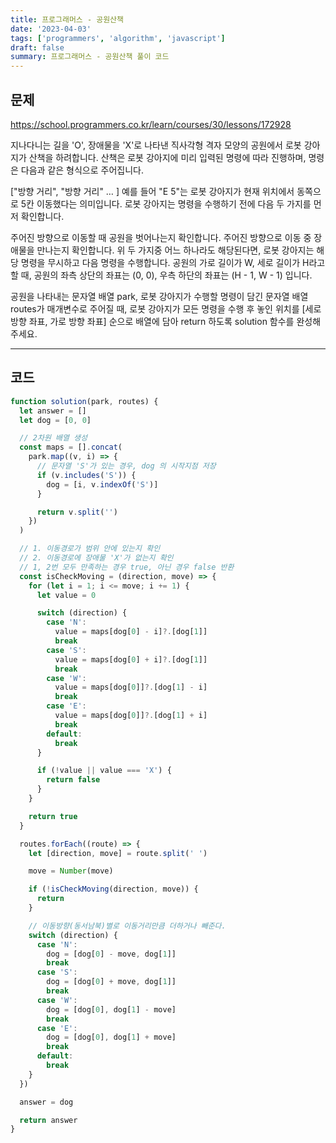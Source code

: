 ```yaml
---
title: 프로그래머스 - 공원산책
date: '2023-04-03'
tags: ['programmers', 'algorithm', 'javascript']
draft: false
summary: 프로그래머스 - 공원산책 풀이 코드
---
```


## 문제

https://school.programmers.co.kr/learn/courses/30/lessons/172928

지나다니는 길을 'O', 장애물을 'X'로 나타낸 직사각형 격자 모양의 공원에서 로봇 강아지가 산책을 하려합니다. 산책은 로봇 강아지에 미리 입력된 명령에 따라 진행하며, 명령은 다음과 같은 형식으로 주어집니다.

["방향 거리", "방향 거리" … ]
예를 들어 "E 5"는 로봇 강아지가 현재 위치에서 동쪽으로 5칸 이동했다는 의미입니다. 로봇 강아지는 명령을 수행하기 전에 다음 두 가지를 먼저 확인합니다.

주어진 방향으로 이동할 때 공원을 벗어나는지 확인합니다.
주어진 방향으로 이동 중 장애물을 만나는지 확인합니다.
위 두 가지중 어느 하나라도 해당된다면, 로봇 강아지는 해당 명령을 무시하고 다음 명령을 수행합니다.
공원의 가로 길이가 W, 세로 길이가 H라고 할 때, 공원의 좌측 상단의 좌표는 (0, 0), 우측 하단의 좌표는 (H - 1, W - 1) 입니다.

공원을 나타내는 문자열 배열 park, 로봇 강아지가 수행할 명령이 담긴 문자열 배열 routes가 매개변수로 주어질 때, 로봇 강아지가 모든 명령을 수행 후 놓인 위치를 [세로 방향 좌표, 가로 방향 좌표] 순으로 배열에 담아 return 하도록 solution 함수를 완성해주세요.

<hr />

## 코드

```javascript
function solution(park, routes) {
  let answer = []
  let dog = [0, 0]

  // 2차원 배열 생성
  const maps = [].concat(
    park.map((v, i) => {
      // 문자열 'S'가 있는 경우, dog 의 시작지점 저장
      if (v.includes('S')) {
        dog = [i, v.indexOf('S')]
      }

      return v.split('')
    })
  )

  // 1. 이동경로가 범위 안에 있는지 확인
  // 2. 이동경로에 장애물 'X'가 없는지 확인
  // 1, 2번 모두 만족하는 경우 true, 아닌 경우 false 반환
  const isCheckMoving = (direction, move) => {
    for (let i = 1; i <= move; i += 1) {
      let value = 0

      switch (direction) {
        case 'N':
          value = maps[dog[0] - i]?.[dog[1]]
          break
        case 'S':
          value = maps[dog[0] + i]?.[dog[1]]
          break
        case 'W':
          value = maps[dog[0]]?.[dog[1] - i]
          break
        case 'E':
          value = maps[dog[0]]?.[dog[1] + i]
          break
        default:
          break
      }

      if (!value || value === 'X') {
        return false
      }
    }

    return true
  }

  routes.forEach((route) => {
    let [direction, move] = route.split(' ')

    move = Number(move)

    if (!isCheckMoving(direction, move)) {
      return
    }

    // 이동방향(동서남북)별로 이동거리만큼 더하거나 빼준다.
    switch (direction) {
      case 'N':
        dog = [dog[0] - move, dog[1]]
        break
      case 'S':
        dog = [dog[0] + move, dog[1]]
        break
      case 'W':
        dog = [dog[0], dog[1] - move]
        break
      case 'E':
        dog = [dog[0], dog[1] + move]
        break
      default:
        break
    }
  })

  answer = dog

  return answer
}
```
